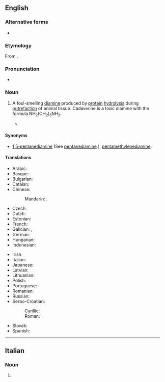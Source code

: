 {{also|cadavérine}}
==English==
{{wikipedia}}

===Alternative forms===
* {{alt|en|cadaverin}}

===Etymology===
From {{af|en|cadāver|t1=corpse|-ine|lang1=la}}.

===Pronunciation===
* {{IPA|en|/kəˈdævəɹɪn/}}

===Noun===
{{en-noun|~}}

# A foul-smelling [[diamine]] produced by [[protein]] [[hydrolysis]] during [[putrefaction]] of animal tissue. Cadaverine is a toxic diamine with the formula NH<sub>2</sub>(CH<sub>2</sub>)<sub>5</sub>NH<sub>2</sub>.
#: {{cot|en|putrescine}}
#* {{quote-journal|en|author=Caitlin Doughty|title=If You Want to Give Something Back to Nature, Give Your Body|work=The New York Times|date=2022-12-05|url=https://www.nytimes.com/interactive/2022/12/05/opinion/human-composting-new-york.html|issn=0362-4331|passage=Fragrant gasses such as '''cadaverine''' and putrescine are treated with a biofilter before being released.}}

====Synonyms====
* [[1,5-pentanediamine]] (See [[pentanediamine]].), [[pentamethylenediamine]].

====Translations====
{{trans-top|foul-smelling diamine}}
* Arabic: {{t|ar|كادافيرين|tr=kadafirin}}
* Basque: {{t|eu|kadaberina}}
* Bulgarian: {{t|bg|кадаверин|m}}
* Catalan: {{t|ca|cadaverina|f}}
* Chinese:
*: Mandarin: {{t+|cmn|屍胺}}, {{t+|cmn|尸胺|tr=shī'àn}}
* Czech: {{t+|cs|kadaverin|m}}
* Dutch: {{t|nl|cadaverine|f}}
* Estonian: {{t|et|kadaveriin}}
* French: {{t+|fr|cadavérine|f}}
* Galician: {{t|gl|cadaverina|f}}, {{t|gl|caavrỹa}} {{qualifier|archaic}}
* German: {{t+|de|Cadaverin|n}}
* Hungarian: {{t|hu|kadaverin}}
* Indonesian: {{t|id|cadaverina}}
{{trans-mid}}
* Irish: {{t|ga|cadavairín|m}}
* Italian: {{t+|it|cadaverina|f}}
* Japanese: {{t|ja|カダベリン|tr=kadaberin}}
* Latvian: {{t|lv|kadaverīns|m}}
* Lithuanian: {{t|lt|kadaverinas|m}}
* Polish: {{t+|pl|kadaweryna|f}}
* Portuguese: {{t|pt|cadaverina|f}}
* Romanian: {{t|ro|cadaverină|f}}
* Russian: {{t+|ru|кадавери́н|m}}
* Serbo-Croatian:
*: Cyrillic: {{t|sh|кадаверин|m}}
*: Roman: {{t|sh|kadaverin|m}}
* Slovak: {{t|sk|kadaverín|m}}
* Spanish: {{t+|es|cadaverina|f}}
{{trans-bottom}}

----

==Italian==

===Noun===
{{head|it|noun form|g=f}}

# {{plural of|it|cadaverina}}